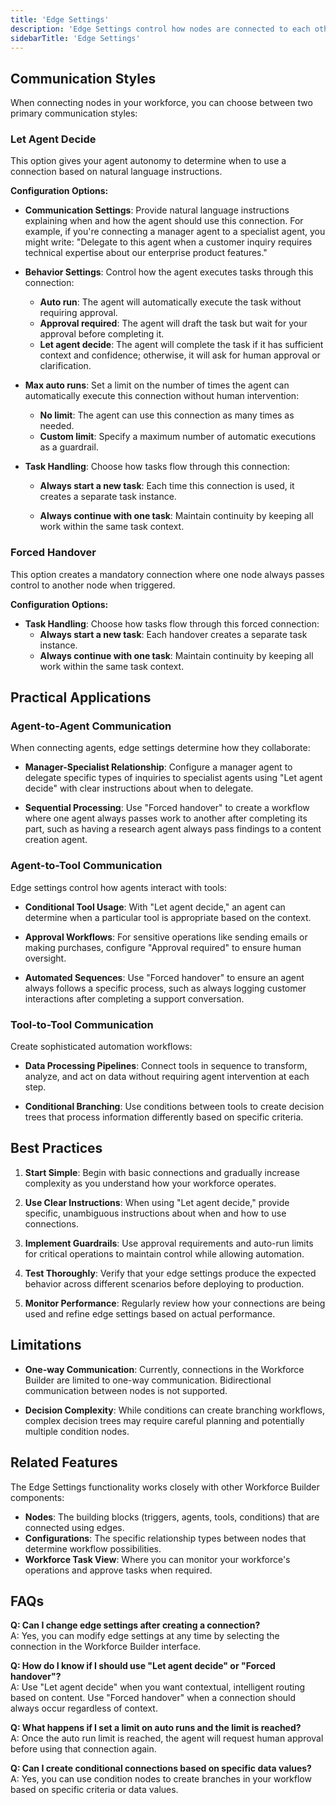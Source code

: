 ```yaml
---
title: 'Edge Settings'
description: 'Edge Settings control how nodes are connected to each other in your AI Workforce.'
sidebarTitle: 'Edge Settings'
---
```



## Communication Styles

When connecting nodes in your workforce, you can choose between two primary communication styles:

### Let Agent Decide

This option gives your agent autonomy to determine when to use a connection based on natural language instructions.

**Configuration Options:**

- **Communication Settings**: Provide natural language instructions explaining when and how the agent should use this connection. For example, if you're connecting a manager agent to a specialist agent, you might write: "Delegate to this agent when a customer inquiry requires technical expertise about our enterprise product features."

- **Behavior Settings**: Control how the agent executes tasks through this connection:
  - **Auto run**: The agent will automatically execute the task without requiring approval.
  - **Approval required**: The agent will draft the task but wait for your approval before completing it.
  - **Let agent decide**: The agent will complete the task if it has sufficient context and confidence; otherwise, it will ask for human approval or clarification.

- **Max auto runs**: Set a limit on the number of times the agent can automatically execute this connection without human intervention:
  - **No limit**: The agent can use this connection as many times as needed.
  - **Custom limit**: Specify a maximum number of automatic executions as a guardrail.

- **Task Handling**: Choose how tasks flow through this connection:
  - **Always start a new task**: Each time this connection is used, it creates a separate task instance.

  - **Always continue with one task**: Maintain continuity by keeping all work within the same task context.

### Forced Handover

This option creates a mandatory connection where one node always passes control to another node when triggered.

**Configuration Options:**

- **Task Handling**: Choose how tasks flow through this forced connection:
  - **Always start a new task**: Each handover creates a separate task instance.
  - **Always continue with one task**: Maintain continuity by keeping all work within the same task context.

## Practical Applications

### Agent-to-Agent Communication

When connecting agents, edge settings determine how they collaborate:

- **Manager-Specialist Relationship**: Configure a manager agent to delegate specific types of inquiries to specialist agents using "Let agent decide" with clear instructions about when to delegate.

- **Sequential Processing**: Use "Forced handover" to create a workflow where one agent always passes work to another after completing its part, such as having a research agent always pass findings to a content creation agent.

### Agent-to-Tool Communication

Edge settings control how agents interact with tools:

- **Conditional Tool Usage**: With "Let agent decide," an agent can determine when a particular tool is appropriate based on the context.

- **Approval Workflows**: For sensitive operations like sending emails or making purchases, configure "Approval required" to ensure human oversight.

- **Automated Sequences**: Use "Forced handover" to ensure an agent always follows a specific process, such as always logging customer interactions after completing a support conversation.

### Tool-to-Tool Communication

Create sophisticated automation workflows:

- **Data Processing Pipelines**: Connect tools in sequence to transform, analyze, and act on data without requiring agent intervention at each step.

- **Conditional Branching**: Use conditions between tools to create decision trees that process information differently based on specific criteria.

## Best Practices

1. **Start Simple**: Begin with basic connections and gradually increase complexity as you understand how your workforce operates.

2. **Use Clear Instructions**: When using "Let agent decide," provide specific, unambiguous instructions about when and how to use connections.

3. **Implement Guardrails**: Use approval requirements and auto-run limits for critical operations to maintain control while allowing automation.

4. **Test Thoroughly**: Verify that your edge settings produce the expected behavior across different scenarios before deploying to production.

5. **Monitor Performance**: Regularly review how your connections are being used and refine edge settings based on actual performance.

## Limitations

- **One-way Communication**: Currently, connections in the Workforce Builder are limited to one-way communication. Bidirectional communication between nodes is not supported.

- **Decision Complexity**: While conditions can create branching workflows, complex decision trees may require careful planning and potentially multiple condition nodes.

## Related Features

The Edge Settings functionality works closely with other Workforce Builder components:

- **Nodes**: The building blocks (triggers, agents, tools, conditions) that are connected using edges.
- **Configurations**: The specific relationship types between nodes that determine workflow possibilities.
- **Workforce Task View**: Where you can monitor your workforce's operations and approve tasks when required.

## FAQs

**Q: Can I change edge settings after creating a connection?**  
A: Yes, you can modify edge settings at any time by selecting the connection in the Workforce Builder interface.

**Q: How do I know if I should use "Let agent decide" or "Forced handover"?**  
A: Use "Let agent decide" when you want contextual, intelligent routing based on content. Use "Forced handover" when a connection should always occur regardless of context.

**Q: What happens if I set a limit on auto runs and the limit is reached?**  
A: Once the auto run limit is reached, the agent will request human approval before using that connection again.

**Q: Can I create conditional connections based on specific data values?**  
A: Yes, you can use condition nodes to create branches in your workflow based on specific criteria or data values.